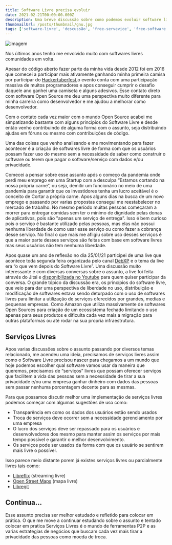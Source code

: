 ```yaml
---
title: Software Livre precisa evoluir
date: 2021-02-21T00:00:00.000Z
description: Uma breve discussão sobre como podemos evoluir software livres para serviços livres.
thumbnailUrl: /posts/thumbnail/gnu.jpg
tags: ['software-livre', 'descussão', 'free-servevice', 'free-software', 'pt-br']
---
```


![imagem](/posts/thumbnail/gnu.jpg)

Nos últimos anos tenho me envolvido muito com softwares livres comunidades em volta. 

Apesar do código aberto fazer parte da minha vida desde 2012 foi em 2016 que comecei a participar mais ativamente ganhando minha primeira camisa por participar do [Hackertuberfest](https://hacktoberfest.digitalocean.com/),o evento conta com uma participação massiva de muitos programadores e apos conseguir cumprir o desafio daquele ano ganhei uma camiseta e alguns adesivos. Esse contato direto com software Open Source me deu uma perspectiva muito diferente para minha carreira como desenvolvedor e me ajudou a melhorar como desenvolvedor.

Com o contato cada vez maior com o mundo Open Source acabei me simpatizando bastante com alguns princípios do Software Livre e desde então venho contribuindo de alguma forma com o assunto, seja distribuindo ajudas em fóruns ou mesmo com contribuições de código.

Uma das coisas que venho analisando e me movimentando para fazer acontecer é a criação de softwares livre de forma com que os usuários possam fazer uso do mesmo sem a necessidade de saber como construir o software ou terem que pagar o software/serviço com dados e/ou privacidade. 

Comecei a pensar sobre esse assunto após o começo da pandemia onde perdi meu emprego em uma Startup com a desculpa “Estamos cortando na nossa própria carne”,  ou seja, demitir um funcionário no meio de uma pandemia para garantir que os investidores tenha um lucro aceitável é o conceito de Cortar a própria carne. Apos alguns dias na busca de um novo emprego e passando por varias propostas consegui me reestabelecer no mercado de trabalho.  No mesmo período muitas pessoas começaram a morrer para entregar comidas sem ter o mínimo de dignidade pelas donas de aplicativos, pois são "apenas um serviço de entrega". Isso é bem curioso pois o serviço é bastante utilizado pelas pessoas, mas elas não possui nenhuma liberdade de como usar esse serviço ou como fazer a cobrança desse serviço. No final o que mais me afligiu sobre uso desses serviços é que a maior parte desses serviços são feitas com base em software livres mas seus usuários não tem nenhuma liberdade.

Apos quase um ano de reflexão no dia 25/01/21 participei de uma live que acontece toda segunda feira organizada pelo canal [DebXP](https://debxp.org/) e o tema da live era “o que vem depois do Software Livre”. Uma discussão muito interessante e com diversas conversas sobre o assunto, a live foi feita através do Jitsi e [disponibilizada no Youtube](https://www.youtube.com/watch?v=ypwk44vcnk8) para quem quiser participar da conversa. O grande tópico da discussão era, os princípios do software livre, que veio para dar uma perspectiva de liberdade  no uso, distribuição e modificação de softwares estava sendo deturpado com o uso de softwares livres para limitar a utilização de serviços oferecidos por grandes, medias e pequenas empresas. Como Amazon que utiliza massivamente de softwares Open Sources para criação de um ecossistema fechado limitando o uso apenas para seus produtos e dificulta cada vez mais a migração para outras plataformas ou até rodar na sua propria infraestrutura. 


## Serviços Livres

Apos varias discussões sobre o assunto passando por diversos temas relacionado, me acendeu uma ideia, precisamos de serviços livres assim como o Software Livre precisou nascer para chegamos a um mundo que hoje podemos escolher qual software vamos usar da maneira que queremos, precisamos de “serviços” livres que possam oferecer serviços que facilitem a vida das pessoas sem a necessidade de tirar a sua privacidade e/ou uma empresa ganhar dinheiro com dados das pessoas sem passar nenhuma porcentagem decente para as mesmas.

Para que possamos discutir melhor uma implementação de serviços livres podemos começar com algumas sugestões de uso como:

- Transparência em como os dados  dos usuários estão sendo usados 
- Troca de serviços deve ocorrer sem a necessidade gerenciamento por uma empresa
- O lucro dos serviços deve ser repassado para os usuários e desenvolvedores dos mesmo para manter assim os serviços por mais tempo possível e garantir o melhor desenvolvimento.
- Os serviços pode ser usados da forma com que os usuário se sentirem mais livre o possível.

Isso parece meio distante porem já existes serviços livres ou parcialmente livres tais como:

- [Libreflix](https://libreflix.org/) (streaming livre)
- [Open Street Maps](https://www.openstreetmap.org/) (mapa livre)
- [Libregit](https://libregit.org/)


## Continua...

Esse assunto precisa ser melhor estudado e refletido para colocar em prática. O que me move a continuar estudando sobre o assunto e tentado colocar em pratica Serviços Livres é o mundo de ferramentas P2P e as varias estrategias de negócios que buscam cada vez mais tirar a privacidade das pessoas como moeda de troca.

